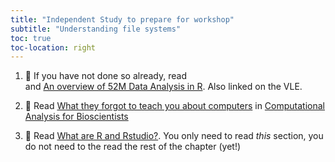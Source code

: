 ```yaml
---
title: "Independent Study to prepare for workshop"
subtitle: "Understanding file systems"
toc: true
toc-location: right
---
```


1.  📖 If you have not done so already, read  
    and [An overview of 52M Data Analysis in R](../pgt52m.qmd). Also 
    linked on the VLE.

2.  📖 Read [What they forgot to teach you about computers](https://3mmarand.github.io/comp4biosci/what-they-forgot.html) in [Computational Analysis for Bioscientists](https://3mmarand.github.io/comp4biosci/)

3.  📖 Read [What are R and Rstudio?](https://3mmarand.github.io/comp4biosci/about-R-and-RStudio.html). 
    You only need to read *this* section, you do not need to the read the
    rest of the chapter (yet!)

